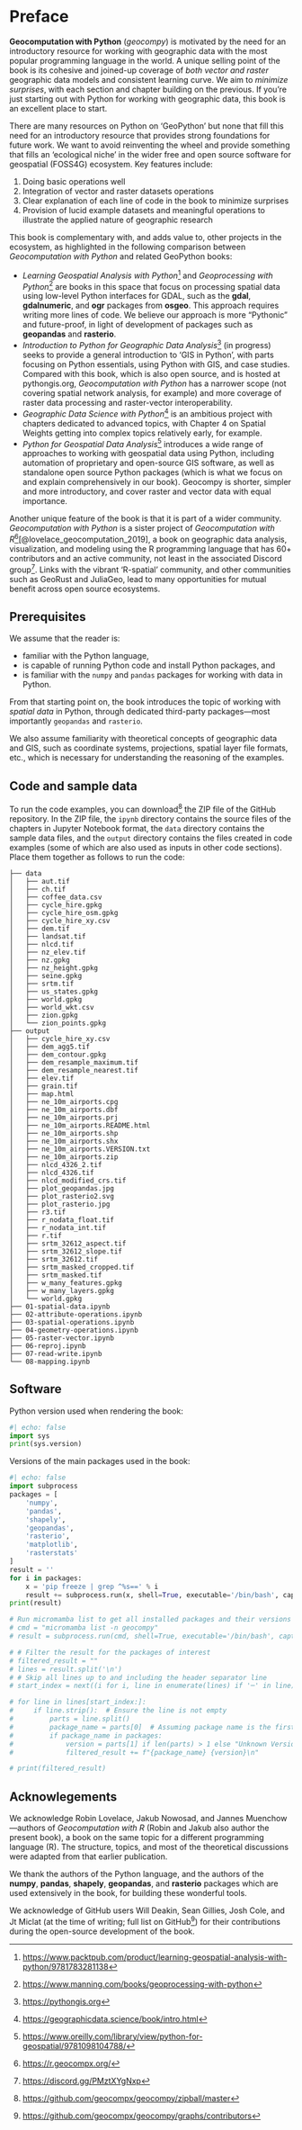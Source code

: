 
# Preface {.unnumbered}

**Geocomputation with Python** (*geocompy*) is motivated by the need for an introductory resource for working with geographic data with the most popular programming language in the world.
A unique selling point of the book is its cohesive and joined-up coverage of *both vector and raster* geographic data models and consistent learning curve.
We aim to *minimize surprises*, with each section and chapter building on the previous.
If you're just starting out with Python for working with geographic data, this book is an excellent place to start.

There are many resources on Python on 'GeoPython' but none that fill this need for an introductory resource that provides strong foundations for future work.
We want to avoid reinventing the wheel and provide something that fills an 'ecological niche' in the wider free and open source software for geospatial (FOSS4G) ecosystem.
Key features include:

1.  Doing basic operations well
1.  Integration of vector and raster datasets operations
1.  Clear explanation of each line of code in the book to minimize surprises
<!-- 4.  Exercises at the end of each chapter with reproducible and open solutions -->
1.  Provision of lucid example datasets and meaningful operations to illustrate the applied nature of geographic research

This book is complementary with, and adds value to, other projects in the ecosystem, as highlighted in the following comparison between *Geocomputation with Python* and related GeoPython books:

-   *Learning Geospatial Analysis with Python*[^book_1] and *Geoprocessing with Python*[^book_2] are books in this space that focus on processing spatial data using low-level Python interfaces for GDAL, such as the **gdal**, **gdalnumeric**, and **ogr** packages from **osgeo**. This approach requires writing more lines of code. We believe our approach is more "Pythonic" and future-proof, in light of development of packages such as **geopandas** and **rasterio**.
-   *Introduction to Python for Geographic Data Analysis*[^book_3] (in progress) seeks to provide a general introduction to 'GIS in Python', with parts focusing on Python essentials, using Python with GIS, and case studies. Compared with this book, which is also open source, and is hosted at pythongis.org, *Geocomputation with Python* has a narrower scope (not covering spatial network analysis, for example) and more coverage of raster data processing and raster-vector interoperability.
-   *Geographic Data Science with Python*[^book_4] is an ambitious project with chapters dedicated to advanced topics, with Chapter 4 on Spatial Weights getting into complex topics relatively early, for example.
-   *Python for Geospatial Data Analysis*[^book_5] introduces a wide range of approaches to working with geospatial data using Python, including automation of proprietary and open-source GIS software, as well as standalone open source Python packages (which is what we focus on and explain comprehensively in our book). Geocompy is shorter, simpler and more introductory, and cover raster and vector data with equal importance.

[^book_1]: [https://www.packtpub.com/product/learning-geospatial-analysis-with-python/9781783281138](https://www.packtpub.com/product/learning-geospatial-analysis-with-python/9781783281138)

[^book_2]: [https://www.manning.com/books/geoprocessing-with-python](https://www.manning.com/books/geoprocessing-with-python)

[^book_3]: [https://pythongis.org](https://pythongis.org)

[^book_4]: [https://geographicdata.science/book/intro.html](https://geographicdata.science/book/intro.html)

[^book_5]: [https://www.oreilly.com/library/view/python-for-geospatial/9781098104788/](https://www.oreilly.com/library/view/python-for-geospatial/9781098104788/)

Another unique feature of the book is that it is part of a wider community.
*Geocomputation with Python* is a sister project of *Geocomputation with R*[^geocompr][@lovelace_geocomputation_2019], a book on geographic data analysis, visualization, and modeling using the R programming language that has 60+ contributors and an active community, not least in the associated Discord group[^geocompr_discord].
Links with the vibrant 'R-spatial' community, and other communities such as GeoRust and JuliaGeo, lead to many opportunities for mutual benefit across open source ecosystems.

[^geocompr]: [https://r.geocompx.org/](https://r.geocompx.org/)

[^geocompr_discord]: [https://discord.gg/PMztXYgNxp](https://discord.gg/PMztXYgNxp)

## Prerequisites

We assume that the reader is: 

* familiar with the Python language, 
* is capable of running Python code and install Python packages, and 
* is familiar with the `numpy` and `pandas` packages for working with data in Python. 

From that starting point on, the book introduces the topic of working with *spatial data* in Python, through dedicated third-party packages---most importantly `geopandas` and `rasterio`. 

We also assume familiarity with theoretical concepts of geographic data and GIS, such as coordinate systems, projections, spatial layer file formats, etc., which is necessary for understanding the reasoning of the examples.

## Code and sample data

To run the code examples, you can download[^book_data_zip] the ZIP file of the GitHub repository. In the ZIP file, the `ipynb` directory contains the source files of the chapters in Jupyter Notebook format, the `data` directory contains the sample data files, and the `output` directory contains the files created in code examples (some of which are also used as inputs in other code sections). Place them together as follows to run the code:

[^book_data_zip]: [https://github.com/geocompx/geocompy/zipball/master](https://github.com/geocompx/geocompy/zipball/master)

```text
├── data
│   ├── aut.tif
│   ├── ch.tif
│   ├── coffee_data.csv
│   ├── cycle_hire.gpkg
│   ├── cycle_hire_osm.gpkg
│   ├── cycle_hire_xy.csv
│   ├── dem.tif
│   ├── landsat.tif
│   ├── nlcd.tif
│   ├── nz_elev.tif
│   ├── nz.gpkg
│   ├── nz_height.gpkg
│   ├── seine.gpkg
│   ├── srtm.tif
│   ├── us_states.gpkg
│   ├── world.gpkg
│   ├── world_wkt.csv
│   ├── zion.gpkg
│   └── zion_points.gpkg
├── output
│   ├── cycle_hire_xy.csv
│   ├── dem_agg5.tif
│   ├── dem_contour.gpkg
│   ├── dem_resample_maximum.tif
│   ├── dem_resample_nearest.tif
│   ├── elev.tif
│   ├── grain.tif
│   ├── map.html
│   ├── ne_10m_airports.cpg
│   ├── ne_10m_airports.dbf
│   ├── ne_10m_airports.prj
│   ├── ne_10m_airports.README.html
│   ├── ne_10m_airports.shp
│   ├── ne_10m_airports.shx
│   ├── ne_10m_airports.VERSION.txt
│   ├── ne_10m_airports.zip
│   ├── nlcd_4326_2.tif
│   ├── nlcd_4326.tif
│   ├── nlcd_modified_crs.tif
│   ├── plot_geopandas.jpg
│   ├── plot_rasterio2.svg
│   ├── plot_rasterio.jpg
│   ├── r3.tif
│   ├── r_nodata_float.tif
│   ├── r_nodata_int.tif
│   ├── r.tif
│   ├── srtm_32612_aspect.tif
│   ├── srtm_32612_slope.tif
│   ├── srtm_32612.tif
│   ├── srtm_masked_cropped.tif
│   ├── srtm_masked.tif
│   ├── w_many_features.gpkg
│   ├── w_many_layers.gpkg
│   └── world.gpkg
├── 01-spatial-data.ipynb
├── 02-attribute-operations.ipynb
├── 03-spatial-operations.ipynb
├── 04-geometry-operations.ipynb
├── 05-raster-vector.ipynb
├── 06-reproj.ipynb
├── 07-read-write.ipynb
└── 08-mapping.ipynb
```

## Software

Python version used when rendering the book:

```python
#| echo: false
import sys
print(sys.version)
```

Versions of the main packages used in the book:

```python
#| echo: false
import subprocess
packages = [
    'numpy',
    'pandas',
    'shapely',
    'geopandas',
    'rasterio',
    'matplotlib',
    'rasterstats'
]
result = ''
for i in packages:
    x = 'pip freeze | grep ^%s==' % i
    result += subprocess.run(x, shell=True, executable='/bin/bash', capture_output=True, text=True).stdout
print(result)

# Run micromamba list to get all installed packages and their versions
# cmd = "micromamba list -n geocompy"
# result = subprocess.run(cmd, shell=True, executable='/bin/bash', capture_output=True, text=True).stdout

# # Filter the result for the packages of interest
# filtered_result = ""
# lines = result.split('\n')
# # Skip all lines up to and including the header separator line
# start_index = next((i for i, line in enumerate(lines) if '─' in line), -1) + 1

# for line in lines[start_index:]:
#     if line.strip():  # Ensure the line is not empty
#         parts = line.split()
#         package_name = parts[0]  # Assuming package name is the first element
#         if package_name in packages:
#             version = parts[1] if len(parts) > 1 else "Unknown Version"
#             filtered_result += f"{package_name} {version}\n"

# print(filtered_result)
```

## Acknowlegements

We acknowledge Robin Lovelace, Jakub Nowosad, and Jannes Muenchow---authors of *Geocomputation with R* (Robin and Jakub also author the present book), a book on the same topic for a different programming language (R). The structure, topics, and most of the theoretical discussions were adapted from that earlier publication. 

We thank the authors of the Python language, and the authors of the **numpy**, **pandas**, **shapely**, **geopandas**, and **rasterio** packages which are used extensively in the book, for building these wonderful tools. 

We acknowledge of GitHub users Will Deakin, Sean Gillies, Josh Cole, and Jt Miclat (at the time of writing; full list on GitHub[^github_contributors]) for their contributions during the open-source development of the book.

[^github_contributors]: [https://github.com/geocompx/geocompy/graphs/contributors](https://github.com/geocompx/geocompy/graphs/contributors)
